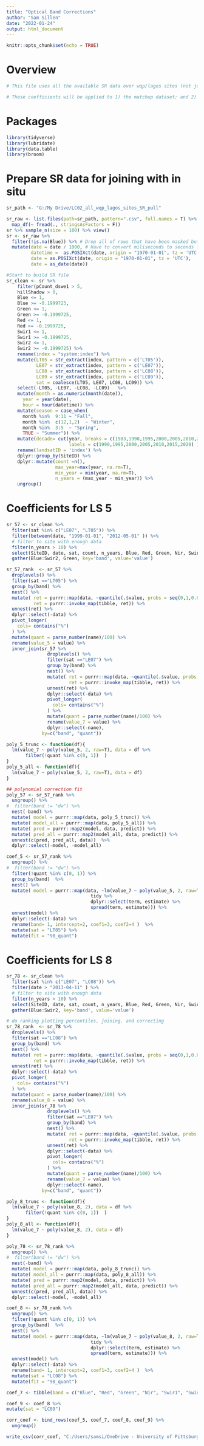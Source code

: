 ```yaml
---
title: "Optical Band Corrections"
author: "Sam Sillen"
date: "2022-01-24"
output: html_document
---
```


```r
knitr::opts_chunk$set(echo = TRUE)
```

# Overview
```r
# This file uses all the available SR data over wqp/lagos sites (not just in-situ matchups) to create correlation coefficients between different landsat sensors. 

# These coefficients will be applied to 1) the matchup dataset; and 2) the River SR dataset.  

```

# Packages
```r
library(tidyverse)
library(lubridate)
library(data.table)
library(broom)
```

# Prepare SR data for joining with in situ 
```r

sr_path <- "G:/My Drive/LC02_all_wqp_lagos_sites_SR_pull"

sr_raw <- list.files(path=sr_path, pattern=".csv", full.names = T) %>%
  map_df(~ fread(., stringsAsFactors = F))
sr %>% sample_n(size = 100) %>% view()
sr <- sr_raw %>%
  filter(!is.na(Blue)) %>% # Drop all of rows that have been masked but still have lines due to metadata extraction 
  mutate(date = date / 1000, # Have to convert miliseconds to seconds for following line 
         datetime =  as.POSIXct(date, origin = "1970-01-01", tz = 'UTC'),
         date = as.POSIXct(date, origin = "1970-01-01", tz = 'UTC'),
         date = as_date(date))
```

```r

#Start to build SR file 
sr_clean <- sr %>% 
    filter(pCount_dswe1 > 5, 
    hillShadow > 0, 
    Blue <= 1, 
    Blue >= -0.1999725,
    Green <= 1, 
    Green >= -0.1999725, 
    Red <= 1, 
    Red >= -0.1999725,
    Swir1 <= 1, 
    Swir1 >= -0.1999725,
    Swir2 <= 1, 
    Swir2 >= -0.1999725) %>% 
    rename(index = "system:index") %>%
    mutate(LT05 = str_extract(index, pattern = c('LT05')),
           LE07 = str_extract(index, pattern = c('LE07')),
           LC08 = str_extract(index, pattern = c('LC08')),
           LC09 = str_extract(index, pattern = c('LC09')),
           sat = coalesce(LT05, LE07, LC08, LC09)) %>%
    select(-LT05, -LE07, -LC08, -LC09)   %>% 
    mutate(month = as.numeric(month(date)),
      year = year(date),
      hour = hour(datetime)) %>%
    mutate(season = case_when(
      month %in%  9:11 ~ "Fall",
      month %in%  c(12,1,2)  ~ "Winter",
      month %in%  3:5  ~ "Spring",
      TRUE ~ "Summer")) %>%
    mutate(decade= cut(year, breaks = c(1983,1990,1995,2000,2005,2010,2015,2020),
                       labels = c(1990,1995,2000,2005,2010,2015,2020) )) %>%
    rename(landsatID = 'index') %>% 
    dplyr::group_by(SiteID) %>%
    dplyr::mutate(count =n(),
                  max_year=max(year, na.rm=T),
                  min_year = min(year, na.rm=T),
                  n_years = (max_year - min_year)) %>%
    ungroup() 

```

# Coefficients for LS 5
```r

sr_57 <- sr_clean %>%
  filter(sat %in% c("LE07", "LT05")) %>%
  filter(between(date, "1999-01-01", "2012-05-01" )) %>%
  # filter to site with enough data
  filter(n_years > 10) %>%
  select(SiteID, date, sat, count, n_years, Blue, Red, Green, Nir, Swir1, Swir2) %>%
  gather(Blue:Swir2, Green, key='band', value='value') 

sr_57_rank  <- sr_57 %>%
  droplevels() %>%
  filter(sat =="LT05") %>%
  group_by(band) %>%
  nest() %>%
  mutate( ret = purrr::map(data, ~quantile(.$value, probs = seq(0,1,0.01))),
          ret = purrr::invoke_map(tibble, ret)) %>%
  unnest(ret) %>%
  dplyr::select(-data) %>%
  pivot_longer(
    cols= contains("%")
  ) %>%
  mutate(quant = parse_number(name)/100) %>%
  rename(value_5 = value) %>%
  inner_join(sr_57 %>%
               droplevels() %>%
               filter(sat =="LE07") %>%
               group_by(band) %>%
               nest() %>%
               mutate( ret = purrr::map(data, ~quantile(.$value, probs = seq(0,1,0.01))),
                       ret = purrr::invoke_map(tibble, ret)) %>%
               unnest(ret) %>%
               dplyr::select(-data) %>%
               pivot_longer(
                 cols= contains("%")
               ) %>%
               mutate(quant = parse_number(name)/100) %>%
               rename(value_7 = value) %>%
               dplyr::select(-name),
             by=c("band", "quant")) 

poly_5_trunc <- function(df){
  lm(value_7 ~ poly(value_5, 2, raw=T), data = df %>%
       filter(!quant %in% c(0, 1))  )
}
poly_5_all <- function(df){
  lm(value_7 ~ poly(value_5, 2, raw=T), data = df)
}

## polynomial correction fit
poly_57 <- sr_57_rank %>%
  ungroup() %>%
#  filter(band != "dw") %>%
  nest(-band) %>%
  mutate( model = purrr::map(data, poly_5_trunc)) %>%
  mutate( model_all = purrr::map(data, poly_5_all)) %>%
  mutate( pred = purrr::map2(model, data, predict)) %>%
  mutate( pred_all = purrr::map2(model_all, data, predict)) %>%
  unnest(c(pred, pred_all, data))  %>%
  dplyr::select(-model, -model_all)

coef_5 <- sr_57_rank %>%
  ungroup() %>%
#  filter(band != "dw") %>%
  filter(!quant %in% c(0, 1)) %>%
  group_by(band)  %>%
  nest() %>%
  mutate( model = purrr::map(data, ~lm(value_7 ~ poly(value_5, 2, raw=T), data = .) %>%
                               tidy %>%
                               dplyr::select(term, estimate) %>%
                               spread(term, estimate))) %>%
  unnest(model) %>%
  dplyr::select(-data) %>%
  rename(band= 1, intercept=2, coef1=3, coef2=4 )  %>%
  mutate(sat = "LT05") %>%
  mutate(fit = "98_quant")
```


# Coefficients for LS 8 
```r
sr_78 <- sr_clean %>%
  filter(sat %in% c("LE07", "LC08")) %>%
  filter(date > "2013-04-11" ) %>%
  # filter to site with enough data
  filter(n_years > 10) %>%
  select(SiteID, date, sat, count, n_years, Blue, Red, Green, Nir, Swir1, Swir2) %>%
  gather(Blue:Swir2, key='band', value='value') 

# do ranking plotting percentiles, joining, and correcting
sr_78_rank  <- sr_78 %>%
  droplevels() %>%
  filter(sat =="LC08") %>%
  group_by(band) %>%
  nest() %>%
  mutate( ret = purrr::map(data, ~quantile(.$value, probs = seq(0,1,0.01))),
          ret = purrr::invoke_map(tibble, ret)) %>%
  unnest(ret) %>%
  dplyr::select(-data) %>%
  pivot_longer(
    cols= contains("%")
  ) %>%
  mutate(quant = parse_number(name)/100) %>%
  rename(value_8 = value) %>%
  inner_join(sr_78 %>%
               droplevels() %>%
               filter(sat =="LE07") %>%
               group_by(band) %>%
               nest() %>%
               mutate( ret = purrr::map(data, ~quantile(.$value, probs = seq(0,1,0.01))),
                       ret = purrr::invoke_map(tibble, ret)) %>%
               unnest(ret) %>%
               dplyr::select(-data) %>%
               pivot_longer(
                 cols= contains("%")
               ) %>%
               mutate(quant = parse_number(name)/100) %>%
               rename(value_7 = value) %>%
               dplyr::select(-name),
             by=c("band", "quant"))  

poly_8_trunc <- function(df){
  lm(value_7 ~ poly(value_8, 2), data = df %>%
       filter(!quant %in% c(0, 1))  )
}
poly_8_all <- function(df){
  lm(value_7 ~ poly(value_8, 2), data = df)
}

poly_78 <- sr_78_rank %>%
  ungroup() %>%
#  filter(band != "dw") %>%
  nest(-band) %>%
  mutate( model = purrr::map(data, poly_8_trunc)) %>%
  mutate( model_all = purrr::map(data, poly_8_all)) %>%
  mutate( pred = purrr::map2(model, data, predict)) %>%
  mutate( pred_all = purrr::map2(model_all, data, predict)) %>%
  unnest(c(pred, pred_all, data)) %>%
  dplyr::select(-model, -model_all)

coef_8 <- sr_78_rank %>%
  ungroup() %>%
  filter(!quant %in% c(0, 1)) %>%
  group_by(band)  %>%
  nest() %>%
  mutate( model = purrr::map(data, ~lm(value_7 ~ poly(value_8, 2, raw=T), data = .) %>%
                               tidy %>%
                               dplyr::select(term, estimate) %>%
                               spread(term, estimate))) %>%
  unnest(model) %>%
  dplyr::select(-data) %>%
  rename(band= 1, intercept=2, coef1=3, coef2=4 )  %>%
  mutate(sat = "LC08") %>%
  mutate(fit = "98_quant")

coef_7 <- tibble(band = c("Blue", "Red", "Green", "Nir", "Swir1", "Swir2"), intercept = 0, coef1=1, coef2=0, sat= "LE07")

coef_9 <- coef_8 %>% 
mutate(sat = "LC09")

corr_coef <- bind_rows(coef_5, coef_7, coef_8, coef_9) %>%
  ungroup()

write_csv(corr_coef, "C:/Users/samsi/OneDrive - University of Pittsburgh/LC02_Corr_Coef.csv")
```
